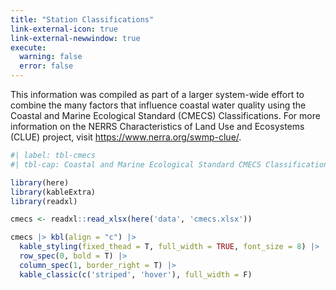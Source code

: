 ---
title: "Station Classifications"
link-external-icon: true
link-external-newwindow: true
execute:
  warning: false
  error: false
---

This information was compiled as part of a larger system-wide effort to combine the many factors that influence coastal water quality using the Coastal and Marine Ecological Standard (CMECS) Classifications. For more information on the NERRS Characteristics of Land Use and Ecosystems (CLUE) project, visit <https://www.nerra.org/swmp-clue/>.

```{r}
#| label: tbl-cmecs
#| tbl-cap: Coastal and Marine Ecological Standard CMECS Classifications for the four GTM Research Reserve long-term water quality monitoring stations, Pine Island (GTMPIWQ), San Sebastian (GTMSSWQ), Fort Matanzas (GTMFMWQ), and Pellicer Creek (GTMPCWQ).

library(here)
library(kableExtra) 
library(readxl)

cmecs <- readxl::read_xlsx(here('data', 'cmecs.xlsx'))

cmecs |> kbl(align = "c") |> 
  kable_styling(fixed_thead = T, full_width = TRUE, font_size = 8) |> 
  row_spec(0, bold = T) |> 
  column_spec(1, border_right = T) |>
  kable_classic(c('striped', 'hover'), full_width = F)
```
